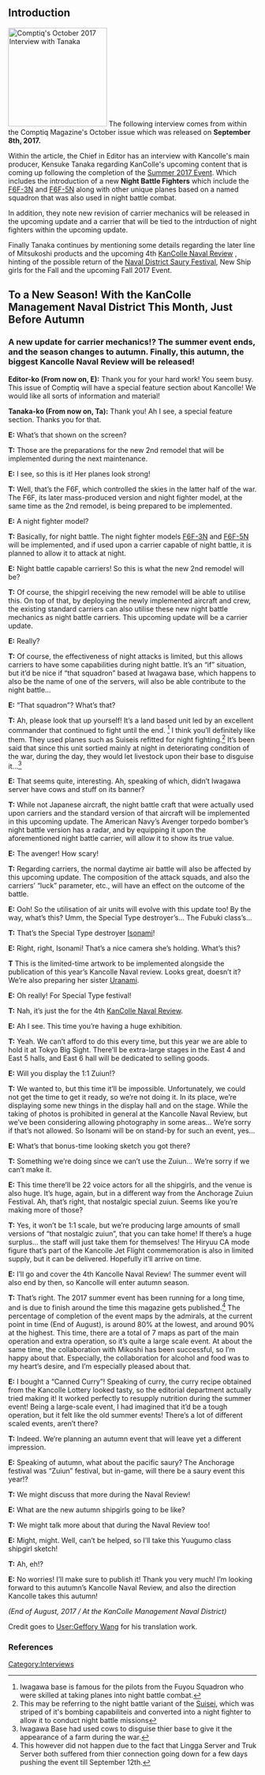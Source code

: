 ==Introduction==
[[File:Comptiq October 2017 Article.png|thumb|200px|right|Comptiq's October 2017 Interview with Tanaka]]
The following interview comes from within the Comptiq Magazine's October issue which was released on '''September 8th, 2017.'''

Within the article, the Chief in Editor has an interview with Kancolle's main producer, Kensuke Tanaka regarding KanColle's upcoming content that is coming up following the completion of the [[Summer 2017 Event]]. Which includes the introduction of a new '''Night Battle Fighters''' which include the [[F6F-3N]] and [[F6F-5N]] along with other unique planes based on a named squadron that was also used in night battle combat.

In addition, they note new revision of carrier mechanics will be released in the upcoming update and a carrier that will be tied to the intrduction of night fighters within the upcoming update. 

Finally Tanaka continues by mentioning some details regarding the later line of Mitsukoshi products and the upcoming 4th [[KanColle Naval Review]]
, hinting of the possible return of the [[Naval District Saury Festival]], New Ship girls for the Fall and the upcoming Fall 2017 Event.

==To a New Season! With the KanColle Management Naval District This Month, Just Before Autumn==

===A new update for carrier mechanics!? The summer event ends, and the season changes to autumn. Finally, this autumn, the biggest Kancolle Naval Review will be released!===

'''Editor-ko (From now on, E):''' Thank you for your hard work! You seem busy. This issue of Comptiq will have a special feature section about Kancolle! We would like all sorts of information and material!
 
'''Tanaka-ko (From now on, Ta):''' Thank you! Ah I see, a special feature section. Thanks you for that.
 
'''E:''' What’s that shown on the screen?
 
'''T:''' Those are the preparations for the new 2nd remodel that will be implemented during the next maintenance.
 
'''E:''' I see, so this is it! Her planes look strong!
 
'''T:''' Well, that’s the F6F, which controlled the skies in the latter half of the war. The F6F, its later mass-produced version and night fighter model, at the same time as the 2nd remodel, is being prepared to be implemented.
 
'''E:''' A night fighter model?
 
'''T:''' Basically, for night battle. The night fighter models [[F6F-3N]] and [[F6F-5N]] will be implemented, and if used upon a carrier capable of night battle, it is planned to allow it to attack at night.
 
'''E:''' Night battle capable carriers! So this is what the new 2nd remodel will be?
 
'''T:''' Of course, the shipgirl receiving the new remodel will be able to utilise this. On top of that, by deploying the newly implemented aircraft and crew, the existing standard carriers can also utilise these new night battle mechanics as night battle carriers. This upcoming update will be a carrier update.
 
'''E:''' Really?
 
'''T:''' Of course, the effectiveness of night attacks is limited, but this allows carriers to have some capabilities during night battle. It’s an “if” situation, but it’d be nice if “that squadron” based at Iwagawa base, which happens to also be the name of one of the servers, will also be able contribute to the night battle…
 
'''E:''' “That squadron”? What’s that?
 
'''T:''' Ah, please look that up yourself! It’s a land based unit led by an excellent commander that continued to fight until the end. <ref>Iwagawa base is famous for the pilots from the Fuyou Squadron who were skilled at taking planes into night battle combat.</ref> I think you’ll definitely like them. They used planes such as Suiseis refitted for night fighting.<ref> This may be referring to the night battle variant of the [[Suisei]], which was striped of it's bombing capabiliteis and converted into a night fighter to allow it to conduct night battle missions</ref> It’s been said that since this unit sortied mainly at night in deteriorating condition of the war, during the day, they would let livestock upon their base to disguise it…<ref> Iwagawa Base had used cows to disguise thier base to give it the appearance of a farm during the war.</ref>
 
'''E:''' That seems quite, interesting. Ah, speaking of which, didn’t Iwagawa server have cows and stuff on its banner?
 
'''T:''' While not Japanese aircraft, the night battle craft that were actually used upon carriers and the standard version of that aircraft will be implemented in this upcoming update. The American Navy’s Avenger torpedo bomber’s night battle version has a radar, and by equipping it upon the aforementioned night battle carrier, will allow it to show its true value.
 
'''E:''' The avenger! How scary!
 
'''T:''' Regarding carriers, the normal daytime air battle will also be affected by this upcoming update. The composition of the attack squads, and also the carriers’ “luck” parameter, etc., will have an effect on the outcome of the battle.
 
'''E:''' Ooh! So the utilisation of air units will evolve with this update too! By the way,  what’s this? Umm, the Special Type destroyer’s… The Fubuki class’s…
 
'''T:''' That’s the Special Type destroyer [[Isonami]]!
 
'''E:''' Right, right, Isonami! That’s a nice camera she’s holding. What’s this?
 
'''T''' This is the limited-time artwork to be implemented alongside the publication of this year’s Kancolle Naval review. Looks great, doesn’t it? We’re also preparing her sister [[Uranami]].
 
'''E:''' Oh really! For Special Type festival!
 
'''T:''' Nah, it’s just the for the 4th [[KanColle Naval Review]].
 
'''E:''' Ah I see. This time you’re having a huge exhibition.
 
'''T:''' Yeah. We can’t afford to do this every time, but this year we are able to hold it at Tokyo Big Sight. There’ll be extra-large stages in the East 4 and East 5 halls, and East 6 hall will be dedicated to selling goods.
 
'''E:''' Will you display the 1:1 Zuiun!?
 
'''T:''' We wanted to, but this time it’ll be impossible. Unfortunately, we could not get the time to get it ready, so we’re not doing it. In its place, we’re displaying some new things in the display hall and on the stage. While the taking of photos is prohibited in general at the Kancolle Naval Review, but we’ve been considering allowing photography in some areas… We’re sorry if that’s not allowed. So Isonami will be on stand-by for such an event, yes…
 
'''E:''' What’s that bonus-time looking sketch you got there?
 
'''T:''' Something we’re doing since we can’t use the Zuiun… We’re sorry if we can’t make it.
 
'''E:''' This time there’ll be 22 voice actors for all the shipgirls, and the venue is also huge. It’s huge, again, but in a different way from the Anchorage Zuiun Festival. Ah, that’s right, that nostalgic special zuiun. Seems like you’re making more of those?
 
'''T:''' Yes, it won’t be 1:1 scale, but we’re producing large amounts of small versions of “that nostalgic zuiun”, that you can take home! If there’s a huge surplus… the staff will just take them for themselves!
The Hiryuu CA mode figure that’s part of the Kancolle Jet Flight commemoration is also in limited supply, but it can be delivered. Hopefully it’ll arrive on time.
 
'''E:''' I’ll go and cover the 4th Kancolle Naval Review! The summer event will also end by then, so Kancolle will enter autumn season.
 
'''T:''' That’s right. The 2017 summer event has been running for a long time, and is due to finish around the time this magazine gets published.<ref> This however did not happen due to the fact that Lingga Server and Truk Server both suffered from thier connection going down for a few days pushing the event till September 12th.</ref> The percentage of completion of the event maps by the admirals, at the current point in time (End of August), is around 80% at the lowest, and around 90% at the highest. This time, there are a total of 7 maps as part of the main operation and extra operation, so it’s quite a large scale event. At about the same time, the collaboration with Mikoshi has been successful, so I’m happy about that. Especially, the collaboration for alcohol and food was to my heart’s desire, and I’m especially pleased about that.
 
'''E:''' I bought a “Canned Curry”! Speaking of curry, the curry recipe obtained from the Kancolle Lottery looked tasty, so the editorial department actually tried making it! It worked perfectly to resupply nutrition during the summer event! Being a large-scale event, I had imagined that it’d be a tough operation, but it felt like the old summer events! There’s a lot of different scaled events, aren’t there?
 
'''T:''' Indeed. We’re planning an autumn event that will leave yet a different impression.
 
'''E:''' Speaking of autumn, what about the pacific saury? The Anchorage festival was “Zuiun” festival, but in-game, will there be a saury event this year!?
 
'''T:''' We might discuss that more during the Naval Review!
 
'''E:''' What are the new autumn shipgirls going to be like?
 
'''T:''' We might talk more about that during the Naval Review too!

'''E:''' Might, might. Well, can’t be helped, so I’ll take this Yuugumo class shipgirl sketch!
 
'''T:''' Ah, eh!?
 
'''E:''' No worries! I’ll make sure to publish it! Thank you very much! I’m looking forward to this autumn’s Kancolle Naval Review, and also the direction Kancolle takes this autumn!
 
''(End of August, 2017 / At the KanColle Management Naval District)''

Credit goes to [[User:Geffory Wang]] for his translation work.

===References===
<references/>


{{Interview}}
[[Category:Interviews]]